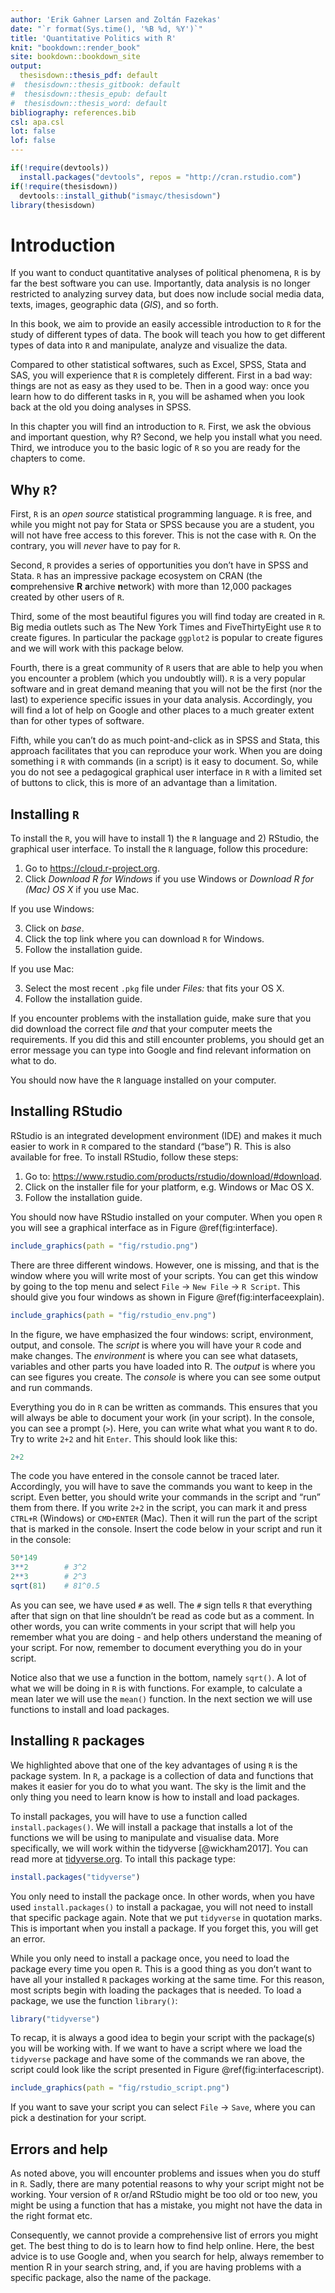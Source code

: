 ```yaml
---
author: 'Erik Gahner Larsen and Zoltán Fazekas'
date: "`r format(Sys.time(), '%B %d, %Y')`"
title: 'Quantitative Politics with R'
knit: "bookdown::render_book"
site: bookdown::bookdown_site
output: 
  thesisdown::thesis_pdf: default
#  thesisdown::thesis_gitbook: default
#  thesisdown::thesis_epub: default
#  thesisdown::thesis_word: default
bibliography: references.bib
csl: apa.csl
lot: false
lof: false
---
```


```r
if(!require(devtools))
  install.packages("devtools", repos = "http://cran.rstudio.com")
if(!require(thesisdown))
  devtools::install_github("ismayc/thesisdown")
library(thesisdown)
```

<!-- The {.unnumbered} option here means that the introduction will be "Chapter 0." You can also use {-} for no numbers
on chapters.
-->

# Introduction

If you want to conduct quantitative analyses of political phenomena, `R` is by far the best software you can use. Importantly, data analysis is no longer restricted to analyzing survey data, but does now include social media data, texts, images, geographic data (_GIS_), and so forth. 

In this book, we aim to provide an easily accessible introduction to `R` for the study of different types of data. The book will teach you how to get different types of data into `R` and manipulate, analyze and visualize the data. 

Compared to other statistical softwares, such as Excel, SPSS, Stata and SAS, you will experience that `R` is completely different. First in a bad way: things are not as easy as they used to be. Then in a good way: once you learn how to do different tasks in `R`, you will be ashamed when you look back at the old you doing analyses in SPSS.

In this chapter you will find an introduction to `R`. First, we ask the obvious and important question, why R? Second, we help you install what you need. Third, we introduce you to the basic logic of `R` so you are ready for the chapters to come.

## Why `R`?

First, `R` is an _open source_ statistical programming language. `R` is free, and while you might not pay for Stata or SPSS because you are a student, you will not have free access to this forever. This is not the case with `R`. On the contrary, you will _never_ have to pay for `R`.

Second, `R` provides a series of opportunities you don't have in SPSS and Stata. `R` has an impressive package ecosystem on CRAN (the **c**omprehensive **R** **a**rchive **n**etwork) with more than 12,000 packages created by other users of `R`.

Third, some of the most beautiful figures you will find today are created in `R`. Big media outlets such as The New York Times and FiveThirtyEight use `R` to create figures. In particular the package `ggplot2` is popular to create figures and we will work with this package below.

Fourth, there is a great community of `R` users that are able to help you when you encounter a problem (which you undoubtly will). `R` is a very popular software and in great demand meaning that you will not be the first (nor the last) to experience specific issues in your data analysis. Accordingly, you will find a lot of help on Google and other places to a much greater extent than for other types of software. 

Fifth, while you can't do as much point-and-click as in SPSS and Stata, this approach facilitates that you can reproduce your work. When you are doing something i `R` with commands (in a script) is it easy to document. So, while you do not see a pedagogical graphical user interface in `R` with a limited set of buttons to click, this is more of an advantage than a limitation.

## Installing `R`

To install the `R`, you will have to install 1) the `R` language and 2) RStudio, the graphical user interface. To install the `R` language, follow this procedure:

1. Go to [https://cloud.r-project.org](https://cloud.r-project.org).
2. Click _Download R for Windows_ if you use Windows or _Download R for (Mac) OS X_ if you use Mac.

If you use Windows:

3. Click on _base_.
4. Click the top link where you can download `R` for Windows.
5. Follow the installation guide.

If you use Mac:

3. Select the most recent `.pkg` file under _Files:_ that fits your OS X.
4. Follow the installation guide.

If you encounter problems with the installation guide, make sure that you did download the correct file _and_ that your computer meets the requirements. If you did this and still encounter problems, you should get an error message you can type into Google and find relevant information on what to do.

You should now have the `R` language installed on your computer.

## Installing RStudio

RStudio is an integrated development environment (IDE) and makes it much easier to work in `R` compared to the standard ("base") R. This is also available for free. To install RStudio, follow these steps:

1. Go to: [https://www.rstudio.com/products/rstudio/download/#download](https://www.rstudio.com/products/rstudio/download/#download).
2. Click on the installer file for your platform, e.g. Windows or Mac OS X.
3. Follow the installation guide.

You should now have RStudio installed on your computer. When you open `R` you will see a graphical interface as in Figure \@ref(fig:interface).

```r
include_graphics(path = "fig/rstudio.png")
```

There are three different windows. However, one is missing, and that is the window where you will write most of your scripts. You can get this window by going to the top menu and select `File` $\rightarrow$ `New File` $\rightarrow$ `R Script`. This should give you four windows as shown in Figure \@ref(fig:interfaceexplain).

```r
include_graphics(path = "fig/rstudio_env.png")
```

In the figure, we have emphasized the four windows: script, environment, output, and console. The _script_ is where you will have your `R` code and make changes. The _environment_ is where you can see what datasets, variables and other parts you have loaded into R. The _output_ is where you can see figures you create. The _console_ is where you can see some output and run commands. 

Everything you do in `R` can be written as commands. This ensures that you will always be able to document your work (in your script). In the console, you can see a prompt (`>`). Here, you can write what what you want `R` to do. Try to write `2+2` and hit `Enter`. This should look like this:

```r
2+2
```

The code you have entered in the console cannot be traced later. Accordingly, you will have to save the commands you want to keep in the script. Even better, you should write your commands in the script and "run" them from there. If you write `2+2` in the script, you can mark it and press `CTRL+R` (Windows) or `CMD+ENTER` (Mac). Then it will run the part of the script that is marked in the console. Insert the code below in your script and run it in the console:

```r
50*149
3**2        # 3^2
2**3        # 2^3
sqrt(81)    # 81^0.5
```

As you can see, we have used `#` as well. The `#` sign tells `R` that everything after that sign on that line shouldn't be read as code but as a comment. In other words, you can write comments in your script that will help you remember what you are doing - and help others understand the meaning of your script. For now, remember to document everything you do in your script.

Notice also that we use a function in the bottom, namely `sqrt()`. A lot of what we will be doing in `R` is with functions. For example, to calculate a mean later we will use the `mean()` function. In the next section we will use functions to install and load packages.

## Installing `R` packages

We highlighted above that one of the key advantages of using `R` is the package system. In `R`, a package is a collection of data and functions that makes it easier for you do to what you want. The sky is the limit and the only thing you need to learn know is how to install and load packages. 

To install packages, you will have to use a function called `install.packages()`. We will install a package that installs a lot of the functions we will be using to manipulate and visualise data. More specifically, we will work within the tidyverse [@wickham2017]. You can read more at [tidyverse.org](http://tidyverse.org/). To intall this package type:

```r
install.packages("tidyverse")
```

You only need to install the package once. In other words, when you have used `install.packages()` to install a packagae, you will not need to install that specific package again. Note that we put `tidyverse` in quotation marks. This is important when you install a package. If you forget this, you will get an error.

While you only need to install a package once, you need to load the package every time you open `R`. This is a good thing as you don't want to have all your installed `R` packages working at the same time. For this reason, most scripts begin with loading the packages that is needed. To load a package, we use the function `library()`:

```r
library("tidyverse")
```

To recap, it is always a good idea to begin your script with the package(s) you will be working with. If we want to have a script where we load the `tidyverse` package and have some of the commands we ran above, the script could look like the script presented in Figure \@ref(fig:interfacescript).

```r
include_graphics(path = "fig/rstudio_script.png")
```

If you want to save your script you can select `File` $\rightarrow$ `Save`, where you can pick a destination for your script. 

## Errors and help

As noted above, you will encounter problems and issues when you do stuff in `R`. Sadly, there are many potential reasons to why your script might not be working. Your version of `R` or/and RStudio might be too old or too new, you might be using a function that has a mistake, you might not have the data in the right format etc.

Consequently, we cannot provide a comprehensive list of errors you might get. The best thing to do is to learn how to find help online. Here, the best advice is to use Google and, when you search for help, always remember to mention R in your search string, and, if you are having problems with a specific package, also the name of the package. 
